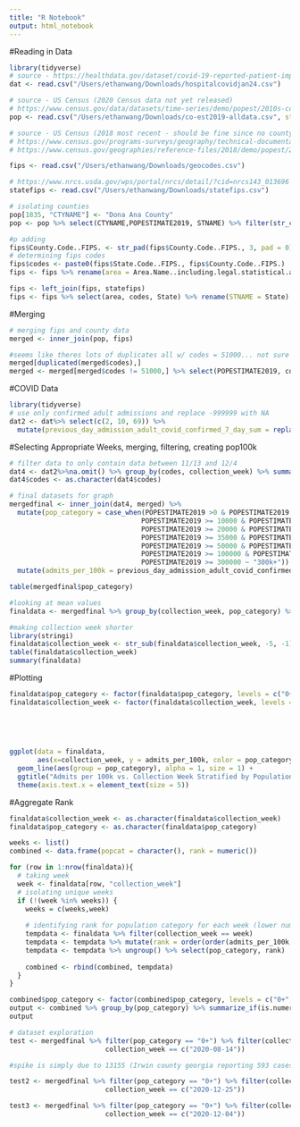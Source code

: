```yaml
---
title: "R Notebook"
output: html_notebook
---
```


#Reading in Data
```R
library(tidyverse)
# source - https://healthdata.gov/dataset/covid-19-reported-patient-impact-and-hospital-capacity-facility 
dat <- read.csv("/Users/ethanwang/Downloads/hospitalcovidjan24.csv")

# source - US Census (2020 Census data not yet released)
# https://www.census.gov/data/datasets/time-series/demo/popest/2010s-counties-total.html
pop <- read.csv("/Users/ethanwang/Downloads/co-est2019-alldata.csv", stringsAsFactors = FALSE)

# source - US Census (2018 most recent - should be fine since no county changes since then)
# https://www.census.gov/programs-surveys/geography/technical-documentation/county-changes.html 
# https://www.census.gov/geographies/reference-files/2018/demo/popest/2018-fips.html

fips <- read.csv("/Users/ethanwang/Downloads/geocodes.csv")

# https://www.nrcs.usda.gov/wps/portal/nrcs/detail/?cid=nrcs143_013696
statefips <- read.csv("/Users/ethanwang/Downloads/statefips.csv")

```

```R
# isolating counties
pop[1835, "CTYNAME"] <- "Dona Ana County"
pop <- pop %>% select(CTYNAME,POPESTIMATE2019, STNAME) %>% filter(str_count(CTYNAME, pattern = " ") >= 1) %>% rename(area = CTYNAME)

#p adding
fips$County.Code..FIPS. <- str_pad(fips$County.Code..FIPS., 3, pad = 0)
# determining fips codes
fips$codes <- paste0(fips$State.Code..FIPS., fips$County.Code..FIPS.)
fips <- fips %>% rename(area = Area.Name..including.legal.statistical.area.description.) %>% rename(Code = State.Code..FIPS.) %>% select(area, codes, Code)

fips <- left_join(fips, statefips)
fips <- fips %>% select(area, codes, State) %>% rename(STNAME = State)
```

#Merging
```R
# merging fips and county data
merged <- inner_join(pop, fips)

#seems like theres lots of duplicates all w/ codes = 51000... not sure why
merged[duplicated(merged$codes),]
merged <- merged[merged$codes != 51000,] %>% select(POPESTIMATE2019, codes)
```

#COVID Data
```R
library(tidyverse)
# use only confirmed adult admissions and replace -999999 with NA
dat2 <- dat%>% select(c(2, 10, 69)) %>% 
  mutate(previous_day_admission_adult_covid_confirmed_7_day_sum = replace(previous_day_admission_adult_covid_confirmed_7_day_sum, previous_day_admission_adult_covid_confirmed_7_day_sum == -999999, NA)) %>% rename (codes = fips_code)
```

#Selecting Appropriate Weeks, merging, filtering, creating pop100k
```R
# filter data to only contain data between 11/13 and 12/4
dat4 <- dat2%>%na.omit() %>% group_by(codes, collection_week) %>% summarize_if(is.numeric, sum)
dat4$codes <- as.character(dat4$codes)

# final datasets for graph
mergedfinal <- inner_join(dat4, merged) %>% 
  mutate(pop_category = case_when(POPESTIMATE2019 >0 & POPESTIMATE2019 < 10000 ~ "0+", 
                                 POPESTIMATE2019 >= 10000 & POPESTIMATE2019 < 20000 ~ "10k+", 
                                 POPESTIMATE2019 >= 20000 & POPESTIMATE2019 < 35000 ~ "20k+",
                                 POPESTIMATE2019 >= 35000 & POPESTIMATE2019 < 50000 ~ "35k+",
                                 POPESTIMATE2019 >= 50000 & POPESTIMATE2019 < 100000 ~ "50k+",
                                 POPESTIMATE2019 >= 100000 & POPESTIMATE2019 < 300000 ~ "100k+",
                                 POPESTIMATE2019 >= 300000 ~ "300k+")) %>% 
  mutate(admits_per_100k = previous_day_admission_adult_covid_confirmed_7_day_sum/POPESTIMATE2019*100000)

table(mergedfinal$pop_category)

#looking at mean values
finaldata <- mergedfinal %>% group_by(collection_week, pop_category) %>% summarize_at(4, mean) 

#making collection week shorter
library(stringi)
finaldata$collection_week <- str_sub(finaldata$collection_week, -5, -1)
table(finaldata$collection_week)
summary(finaldata)
```

#Plotting
```R
finaldata$pop_category <- factor(finaldata$pop_category, levels = c("0+", "10k+", "20k+", "35k+", "50k+", "100k+","300k+"))
finaldata$collection_week <- factor(finaldata$collection_week, levels = c("07-31","08-07","08-14","08-21","08-28","09-04",
                                                                          "09-11","09-18","09-25","10-02","10-09","10-16","10-23",
                                                                          "10-30","11-06","11-13","11-20",
                                                                          "11-27","12-04","12-11","12-18","12-25",
                                                                          "01-01","01-08","01-15"))

ggplot(data = finaldata, 
       aes(x=collection_week, y = admits_per_100k, color = pop_category)) + 
  geom_line(aes(group = pop_category), alpha = 1, size = 1) + 
  ggtitle("Admits per 100k vs. Collection Week Stratified by Population") + 
  theme(axis.text.x = element_text(size = 5))
```

#Aggregate Rank
```R
finaldata$collection_week <- as.character(finaldata$collection_week)
finaldata$pop_category <- as.character(finaldata$pop_category)

weeks <- list()
combined <- data.frame(popcat = character(), rank = numeric())

for (row in 1:nrow(finaldata)){
  # taking week
  week <- finaldata[row, "collection_week"]
  # isolating unique weeks
  if (!(week %in% weeks)) {
    weeks = c(weeks,week)
    
    # identifying rank for population category for each week (lower number for rank = less COVID)
    tempdata <- finaldata %>% filter(collection_week == week)
    tempdata <- tempdata %>% mutate(rank = order(order(admits_per_100k,pop_category)))
    tempdata <- tempdata %>% ungroup() %>% select(pop_category, rank)
    
    combined <- rbind(combined, tempdata)
  }
}

combined$pop_category <- factor(combined$pop_category, levels = c("0+", "10k+", "20k+", "35k+", "50k+", "100k+","300k+"))
output <- combined %>% group_by(pop_category) %>% summarize_if(is.numeric, sum) %>% rename(aggregate_rank = rank)
output
```

```R
# dataset exploration
test <- mergedfinal %>% filter(pop_category == "0+") %>% filter(collection_week == c("2020-08-07") |
                        collection_week == c("2020-08-14"))

#spike is simply due to 13155 (Irwin county georgia reporting 593 cases on 8/14 collection week)

test2 <- mergedfinal %>% filter(pop_category == "0+") %>% filter(collection_week == c("2020-12-18") |
                        collection_week == c("2020-12-25"))

test3 <- mergedfinal %>% filter(pop_category == "0+") %>% filter(collection_week == c("2020-11-20") |
                        collection_week == c("2020-12-04"))
```


